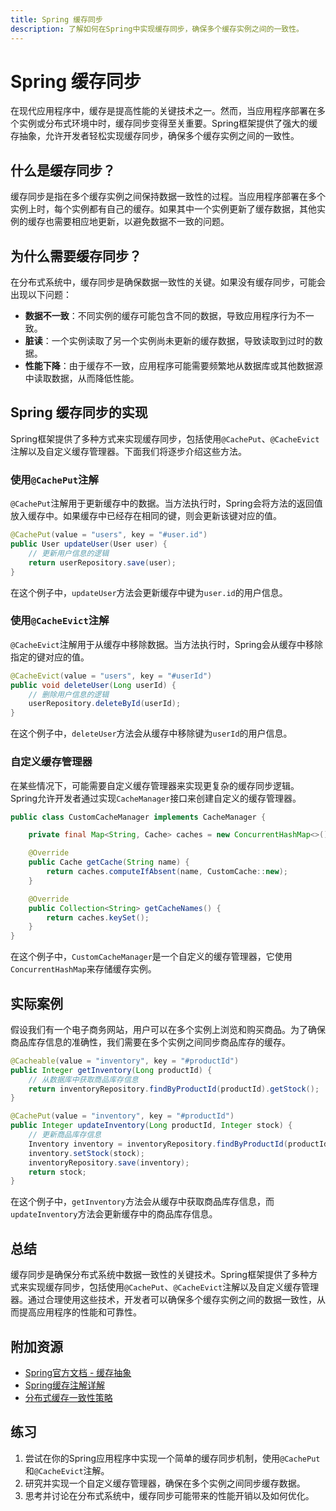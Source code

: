 ```yaml
---
title: Spring 缓存同步
description: 了解如何在Spring中实现缓存同步，确保多个缓存实例之间的一致性。
---
```


# Spring 缓存同步

在现代应用程序中，缓存是提高性能的关键技术之一。然而，当应用程序部署在多个实例或分布式环境中时，缓存同步变得至关重要。Spring框架提供了强大的缓存抽象，允许开发者轻松实现缓存同步，确保多个缓存实例之间的一致性。

## 什么是缓存同步？

缓存同步是指在多个缓存实例之间保持数据一致性的过程。当应用程序部署在多个实例上时，每个实例都有自己的缓存。如果其中一个实例更新了缓存数据，其他实例的缓存也需要相应地更新，以避免数据不一致的问题。

## 为什么需要缓存同步？

在分布式系统中，缓存同步是确保数据一致性的关键。如果没有缓存同步，可能会出现以下问题：

- **数据不一致**：不同实例的缓存可能包含不同的数据，导致应用程序行为不一致。
- **脏读**：一个实例读取了另一个实例尚未更新的缓存数据，导致读取到过时的数据。
- **性能下降**：由于缓存不一致，应用程序可能需要频繁地从数据库或其他数据源中读取数据，从而降低性能。

## Spring 缓存同步的实现

Spring框架提供了多种方式来实现缓存同步，包括使用`@CachePut`、`@CacheEvict`注解以及自定义缓存管理器。下面我们将逐步介绍这些方法。

### 使用`@CachePut`注解

`@CachePut`注解用于更新缓存中的数据。当方法执行时，Spring会将方法的返回值放入缓存中。如果缓存中已经存在相同的键，则会更新该键对应的值。

```java
@CachePut(value = "users", key = "#user.id")
public User updateUser(User user) {
    // 更新用户信息的逻辑
    return userRepository.save(user);
}
```

在这个例子中，`updateUser`方法会更新缓存中键为`user.id`的用户信息。

### 使用`@CacheEvict`注解

`@CacheEvict`注解用于从缓存中移除数据。当方法执行时，Spring会从缓存中移除指定的键对应的值。

```java
@CacheEvict(value = "users", key = "#userId")
public void deleteUser(Long userId) {
    // 删除用户信息的逻辑
    userRepository.deleteById(userId);
}
```

在这个例子中，`deleteUser`方法会从缓存中移除键为`userId`的用户信息。

### 自定义缓存管理器

在某些情况下，可能需要自定义缓存管理器来实现更复杂的缓存同步逻辑。Spring允许开发者通过实现`CacheManager`接口来创建自定义的缓存管理器。

```java
public class CustomCacheManager implements CacheManager {

    private final Map<String, Cache> caches = new ConcurrentHashMap<>();

    @Override
    public Cache getCache(String name) {
        return caches.computeIfAbsent(name, CustomCache::new);
    }

    @Override
    public Collection<String> getCacheNames() {
        return caches.keySet();
    }
}
```

在这个例子中，`CustomCacheManager`是一个自定义的缓存管理器，它使用`ConcurrentHashMap`来存储缓存实例。

## 实际案例

假设我们有一个电子商务网站，用户可以在多个实例上浏览和购买商品。为了确保商品库存信息的准确性，我们需要在多个实例之间同步商品库存的缓存。

```java
@Cacheable(value = "inventory", key = "#productId")
public Integer getInventory(Long productId) {
    // 从数据库中获取商品库存信息
    return inventoryRepository.findByProductId(productId).getStock();
}

@CachePut(value = "inventory", key = "#productId")
public Integer updateInventory(Long productId, Integer stock) {
    // 更新商品库存信息
    Inventory inventory = inventoryRepository.findByProductId(productId);
    inventory.setStock(stock);
    inventoryRepository.save(inventory);
    return stock;
}
```

在这个例子中，`getInventory`方法会从缓存中获取商品库存信息，而`updateInventory`方法会更新缓存中的商品库存信息。

## 总结

缓存同步是确保分布式系统中数据一致性的关键技术。Spring框架提供了多种方式来实现缓存同步，包括使用`@CachePut`、`@CacheEvict`注解以及自定义缓存管理器。通过合理使用这些技术，开发者可以确保多个缓存实例之间的数据一致性，从而提高应用程序的性能和可靠性。

## 附加资源

- [Spring官方文档 - 缓存抽象](https://docs.spring.io/spring-framework/docs/current/reference/html/integration.html#cache)
- [Spring缓存注解详解](https://www.baeldung.com/spring-cache-annotations)
- [分布式缓存一致性策略](https://www.infoq.com/articles/distributed-cache-consistency/)

## 练习

1. 尝试在你的Spring应用程序中实现一个简单的缓存同步机制，使用`@CachePut`和`@CacheEvict`注解。
2. 研究并实现一个自定义缓存管理器，确保在多个实例之间同步缓存数据。
3. 思考并讨论在分布式系统中，缓存同步可能带来的性能开销以及如何优化。